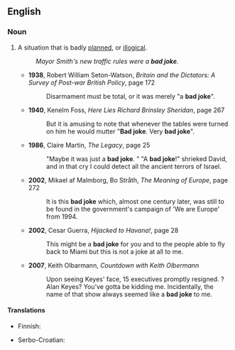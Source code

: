 ==English==

===Noun===
{{en-noun|head=[[bad]] [[joke]]}}

# {{context|idiomatic|lang=en}} A situation that is badly [[planned]], or [[illogical]].
#: ''Mayor Smith's new traffic rules were a '''bad joke'''.''
#* '''1938''', Robert William Seton-Watson, ''Britain and the Dictators: A Survey of Post-war British Policy'', page 172
#*: Disarmament must be total, or it was merely "a '''bad joke'''".
#* '''1940''', Kenelm Foss, ''Here Lies Richard Brinsley Sheridan'', page 267
#*: But it is amusing to note that whenever the tables were turned on him he would mutter "'''Bad joke'''. Very '''bad joke'''".
#* '''1986''', Claire Martin, ''The Legacy'', page 25
#*: "Maybe it was just a '''bad joke'''. " "A '''bad joke'''!" shrieked David, and in that cry I could detect all the ancient terrors of Israel.
#* '''2002''', Mikael af Malmborg, Bo Stråth, ''The Meaning of Europe'', page 272
#*: It is this '''bad joke''' which, almost one century later, was still to be found in the government's campaign of 'We are Europe' from 1994.
#* '''2002''', Cesar Guerra, ''Hijacked to Havana!'', page 28
#*: This might be a '''bad joke''' for you and to the people able to fly back to Miami but this is not a joke at all to me.
#* '''2007''', Keith Olbarmann, ''Countdown with Keith Olbermann''
#*: Upon seeing Keyes' face, 15 {{w|MSNBC}} executives promptly resigned. {{w|Alan Keyes}}? ''{{w|Alan Keyes is Making Sense}}'' Alan Keyes? You've gotta be kidding me. Incidentally, the name of that show always seemed like a '''bad joke''' to me.

====Translations====
{{trans-top|situation}}
* Finnish: {{t+|fi|huono}} {{t+|fi|pila}}
{{trans-mid}}
* Serbo-Croatian: {{t-|sh|неслана шала|f}}
{{trans-bottom}}
